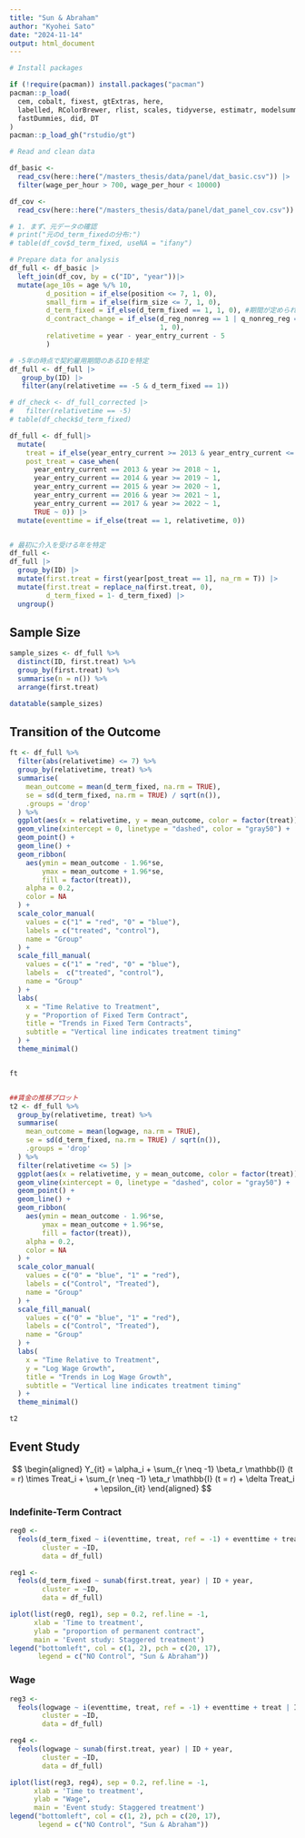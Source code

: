 ---
title: "Sun & Abraham"
author: "Kyohei Sato"
date: "2024-11-14"
output: html_document
---

```{r setup, include=FALSE}
# Install packages

if (!require(pacman)) install.packages("pacman")
pacman::p_load(
  cem, cobalt, fixest, gtExtras, here,
  labelled, RColorBrewer, rlist, scales, tidyverse, estimatr, modelsummary,
  fastDummies, did, DT
)
pacman::p_load_gh("rstudio/gt")

# Read and clean data

df_basic <- 
  read_csv(here::here("/masters_thesis/data/panel/dat_basic.csv")) |> 
  filter(wage_per_hour > 700, wage_per_hour < 10000)

df_cov <-
  read_csv(here::here("/masters_thesis/data/panel/dat_panel_cov.csv"))

# 1. まず、元データの確認
# print("元のd_term_fixedの分布:")
# table(df_cov$d_term_fixed, useNA = "ifany")

# Prepare data for analysis
df_full <- df_basic |> 
  left_join(df_cov, by = c("ID", "year"))|> 
  mutate(age_10s = age %/% 10,
         d_position = if_else(position <= 7, 1, 0),
         small_firm = if_else(firm_size <= 7, 1, 0),
         d_term_fixed = if_else(d_term_fixed == 1, 1, 0), #期間が定められていれば１
         d_contract_change = if_else(d_reg_nonreg == 1 | q_nonreg_reg == 1,
                                     1, 0),
         relativetime = year - year_entry_current - 5
         )

# -5年の時点で契約雇用期間のあるIDを特定
df_full <- df_full |>
   group_by(ID) |>
   filter(any(relativetime == -5 & d_term_fixed == 1))

# df_check <- df_full_corrected |>
#   filter(relativetime == -5)
# table(df_check$d_term_fixed)

df_full <- df_full|>
  mutate(
    treat = if_else(year_entry_current >= 2013 & year_entry_current <= 2017, 1, 0),
    post_treat = case_when(
      year_entry_current == 2013 & year >= 2018 ~ 1,
      year_entry_current == 2014 & year >= 2019 ~ 1,
      year_entry_current == 2015 & year >= 2020 ~ 1,
      year_entry_current == 2016 & year >= 2021 ~ 1,
      year_entry_current == 2017 & year >= 2022 ~ 1,
      TRUE ~ 0)) |> 
  mutate(eventtime = if_else(treat == 1, relativetime, 0))


# 最初に介入を受ける年を特定
df_full <- 
df_full |> 
  group_by(ID) |> 
  mutate(first.treat = first(year[post_treat == 1], na_rm = T)) |> 
  mutate(first.treat = replace_na(first.treat, 0),
         d_term_fixed = 1- d_term_fixed) |> 
  ungroup()


```

## Sample Size
```{r, echo=FALSE}
sample_sizes <- df_full %>%
  distinct(ID, first.treat) %>%
  group_by(first.treat) %>%
  summarise(n = n()) %>%
  arrange(first.treat)

datatable(sample_sizes)

```

## Transition of the Outcome
```{r transition, echo=FALSE}

ft <- df_full %>%
  filter(abs(relativetime) <= 7) %>%  
  group_by(relativetime, treat) %>%
  summarise(
    mean_outcome = mean(d_term_fixed, na.rm = TRUE),
    se = sd(d_term_fixed, na.rm = TRUE) / sqrt(n()),
    .groups = 'drop'
  ) %>%
  ggplot(aes(x = relativetime, y = mean_outcome, color = factor(treat))) +
  geom_vline(xintercept = 0, linetype = "dashed", color = "gray50") +
  geom_point() +
  geom_line() +
  geom_ribbon(
    aes(ymin = mean_outcome - 1.96*se, 
        ymax = mean_outcome + 1.96*se,
        fill = factor(treat)),
    alpha = 0.2,
    color = NA
  ) +
  scale_color_manual(
    values = c("1" = "red", "0" = "blue"),
    labels = c("treated", "control"),
    name = "Group"
  ) +
  scale_fill_manual(
    values = c("1" = "red", "0" = "blue"),
    labels =  c("treated", "control"),
    name = "Group"
  ) +
  labs(
    x = "Time Relative to Treatment",
    y = "Proportion of Fixed Term Contract",
    title = "Trends in Fixed Term Contracts",
    subtitle = "Vertical line indicates treatment timing"
  ) +
  theme_minimal()


ft


##賃金の推移プロット
t2 <- df_full %>%
  group_by(relativetime, treat) %>%
  summarise(
    mean_outcome = mean(logwage, na.rm = TRUE),
    se = sd(d_term_fixed, na.rm = TRUE) / sqrt(n()),
    .groups = 'drop'
  ) %>%
  filter(relativetime <= 5) |> 
  ggplot(aes(x = relativetime, y = mean_outcome, color = factor(treat))) +
  geom_vline(xintercept = 0, linetype = "dashed", color = "gray50") +
  geom_point() +
  geom_line() +
  geom_ribbon(
    aes(ymin = mean_outcome - 1.96*se, 
        ymax = mean_outcome + 1.96*se,
        fill = factor(treat)),
    alpha = 0.2,
    color = NA
  ) +
  scale_color_manual(
    values = c("0" = "blue", "1" = "red"),
    labels = c("Control", "Treated"),
    name = "Group"
  ) +
  scale_fill_manual(
    values = c("0" = "blue", "1" = "red"),
    labels = c("Control", "Treated"),
    name = "Group"
  ) +
  labs(
    x = "Time Relative to Treatment",
    y = "Log Wage Growth",
    title = "Trends in Log Wage Growth",
    subtitle = "Vertical line indicates treatment timing"
  ) +
  theme_minimal()

t2

```


## Event Study { .tabset}
$$
\begin{aligned}
Y_{it} = \alpha_i + \sum_{r \neq -1} \beta_r \mathbb{I} (t =  r) \times Treat_i +  \sum_{r \neq -1} \eta_r \mathbb{I} (t =  r) + \delta Treat_i + \epsilon_{it}
\end{aligned}
$$

### Indefinite-Term Contract
```{r, echo=FALSE, message=FALSE}

reg0 <- 
  feols(d_term_fixed ~ i(eventtime, treat, ref = -1) + eventtime + treat | ID,
        cluster = ~ID,
        data = df_full)

reg1 <- 
  feols(d_term_fixed ~ sunab(first.treat, year) | ID + year,
        cluster = ~ID,
        data = df_full)

iplot(list(reg0, reg1), sep = 0.2, ref.line = -1,
      xlab = 'Time to treatment',
      ylab = "proportion of permanent contract",
      main = 'Event study: Staggered treatment')
legend("bottomleft", col = c(1, 2), pch = c(20, 17), 
       legend = c("NO Control", "Sun & Abraham"))

```

### Wage
```{r, echo=FALSE, message=FALSE}

reg3 <- 
  feols(logwage ~ i(eventtime, treat, ref = -1) + eventtime + treat | ID,
        cluster = ~ID,
        data = df_full)

reg4 <- 
  feols(logwage ~ sunab(first.treat, year) | ID + year,
        cluster = ~ID,
        data = df_full)

iplot(list(reg3, reg4), sep = 0.2, ref.line = -1,
      xlab = 'Time to treatment',
      ylab = "Wage",
      main = 'Event study: Staggered treatment')
legend("bottomleft", col = c(1, 2), pch = c(20, 17), 
       legend = c("NO Control", "Sun & Abraham"))

```